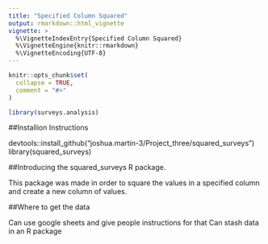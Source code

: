 ```yaml
---
title: "Specified Column Squared"
output: rmarkdown::html_vignette
vignette: >
  %\VignetteIndexEntry{Specified Column Squared}
  %\VignetteEngine{knitr::rmarkdown}
  %\VignetteEncoding{UTF-8}
---
```


```r
knitr::opts_chunk$set(
  collapse = TRUE,
  comment = "#>"
)
```

```r
library(surveys.analysis)
```

##Installion Instructions

devtools::install_github("joshua.martin-3/Project_three/squared_surveys")
library(squared_surveys)

##Introducing the squared_surveys R package.

This package was made in order to square the values in a specified column and create a new column of values.

##Where to get the data

Can use google sheets and give people instructions for that
Can stash data in an R package
